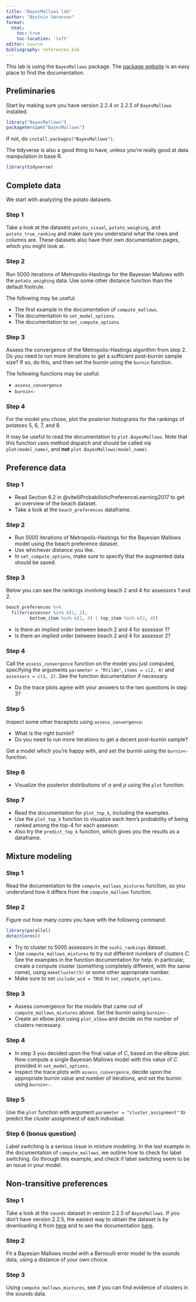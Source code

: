 ```yaml
---
title: "BayesMallows lab"
author: "Øystein Sørensen"
format: 
  html:
    toc: true
    toc-location: 'left'
editor: source
bibliography: references.bib
---
```


This lab is using the `BayesMallows` package. The [package website](https://ocbe-uio.github.io/BayesMallows/index.html) is an easy place to find the documentation.

## Preliminaries

Start by making sure you have version 2.2.4 or 2.2.5 of `BayesMallows` installed.

```r
library("BayesMallows")
packageVersion("BayesMallows")
```

If not, do `install.packages("BayesMallows")`.

The tidyverse is also a good thing to have, unless you're really good at data manipulation in base R.

```r
library(tidyverse)
```


## Complete data

We start with analyzing the potato datasets.

### Step 1

Take a look at the datasets `potato_visual`, `potato_weighing`, and `potato_true_ranking` and make sure you understand what the rows and columns are. These datasets also have their own documentation pages, which you might look at.

### Step 2

Run 5000 iterations of Metropolis-Hastings for the Bayesian Mallows with the `potato_weighing` data. Use some other distance function than the default footrule. 

The following may be useful:

- The first example in the documentation of `compute_mallows`.
- The documentation to `set_model_options`.
- The documentation to `set_compute_options`.

### Step 3

Assess the convergence of the Metropolis-Hastings algorithm from step 2. Do you need to run more iterations to get a sufficient post-burnin sample size? If so, do this, and then set the burnin using the `burnin` function.

The following functions may be useful:

- `assess_convergence`
- `burnin<-`

### Step 4

For the model you chose, plot the posterior histograms for the rankings of potatoes 5, 6, 7, and 8.

It may be useful to read the documentation to `plot.BayesMallows`. Note that this function uses method dispatch and should be called via `plot(model_name)`, and **not** `plot.BayesMallows(model_name)`.

## Preference data

### Step 1

- Read Section 6.2 in @vitelliProbabilisticPreferenceLearning2017 to get an overview of the beach dataset.
- Take a look at the `beach_preferences` dataframe.

### Step 2

- Run 5000 iterations of Metropolis-Hastings for the Bayesian Mallows model using the beach preference dataset. 
- Use whichever distance you like.
- In `set_compute_options`, make sure to specify that the augmented data should be saved.

### Step 3

Below you can see the rankings involving beach 2 and 4 for assessors 1 and 2.

```r
beach_preferences %>% 
  filter(assessor %in% c(1, 2), 
         bottom_item %in% c(2, 4) | top_item %in% c(2, 4))
```

- Is there an implied order between beach 2 and 4 for assessor 1?
- Is there an implied order between beach 2 and 4 for assessor 2?

### Step 4

Call the `assess_convergence` function on the model you just computed, specifying the arguments `parameter = "Rtilde"`, `items = c(2, 4)` and `assessors = c(1, 2)`. See the function documentation if necessary.

- Do the trace plots agree with your answers to the two questions in step 3?

### Step 5

Inspect some other traceplots using `assess_convergence`:

- What is the right burnin?
- Do you need to run more iterations to get a decent post-burnin sample?

Get a model which you're happy with, and set the burnin using the `burnin<-` function.

### Step 6

- Visualize the posterior distributions of $\alpha$ and $\rho$ using the `plot` function.

### Step 7

- Read the documentation for `plot_top_k`, including the examples.
- Use the `plot_top_k` function to visualize each item's probability of being ranked among the top-4 for each assessor. 
- Also try the `predict_top_k` function, which gives you the results as a dataframe.

## Mixture modeling

### Step 1

Read the documentation to the `compute_mallows_mixtures` function, so you understand how it differs from the `compute_mallows` function.

### Step 2

Figure out how many cores you have with the following command:

```r
library(parallel)
detectCores()
```


- Try to cluster to 5000 assessors in the `sushi_rankings` dataset. 
- Use `compute_mallows_mixtures` to try out different numbers of clusters $C$. See the examples in the function documentation for help. In particular, create a compute cluster (something completely different, with the same name), using `makeCluster(5)` or some other appropriate number.
- Make sure to set `include_wcd = TRUE` in `set_compute_options`.

### Step 3

- Assess convergence for the models that came out of `compute_mallows_mixtures` above. Set the burnin using `burnin<-`.
- Create an elbow plot using `plot_elbow` and decide on the number of clusters necessary.

### Step 4

- In step 3 you decided upon the final value of $C$, based on the elbow plot. Now compute a single Bayesian Mallows model with this value of $C$ provided in `set_model_options`.
- Inspect the trace plots with `assess_convergence`, decide upon the appropriate burnin value and number of iterations, and set the burnin using `burnin<-`.

### Step 5

Use the `plot` function with argument `parameter = "cluster_assignment"` to predict the cluster assignment of each individual.

### Step 6 (bonus question)

Label switching is a serious issue in mixture modeling. In the last example in the documentation of `compute_mallows`, we outline how to check for label switching. Go through this example, and check if label switching seem to be an issue in your model.

## Non-transitive preferences

### Step 1 

Take a look at the `sounds` dataset in version 2.2.5 of `BayesMallows`. If you don't have version 2.2.5, the easiest way to obtain the dataset is by downloading it from [here](https://github.com/ocbe-uio/BayesMallows/tree/master/data) and to see the documentation [here](https://ocbe-uio.github.io/BayesMallows/reference/sounds.html).

### Step 2

Fit a Bayesian Mallows model with a Bernoulli error model to the sounds data, using a distance of your own choice. 

### Step 3

Using `compute_mallows_mixtures`, see if you can find evidence of clusters in the sounds data.

